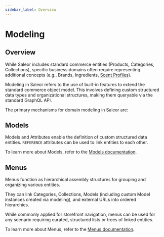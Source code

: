 ```yaml
---
sidebar_label: Overview
---
```


# Modeling

## Overview

While Saleor includes standard commerce entities (Products, Categories, Collections), specific business domains often require representing additional concepts (e.g., Brands, Ingredients, [Scent Profiles](./models.mdx#example-use-case)).

Modeling in Saleor refers to the use of built-in features to extend the standard commerce object model. This involves defining custom structured data types and organizational structures, making them queryable via the standard GraphQL API.

The primary mechanisms for domain modeling in Saleor are:

## Models

Models and Attributes enable the definition of custom structured data entities. `REFERENCE` attributes can be used to link entities to each other.

To learn more about Models, refer to the [Models documentation](./models.mdx).

## Menus

Menus function as hierarchical assembly structures for grouping and organizing various entities.

They can link Categories, Collections, Models (including custom Model instances created via modeling), and external URLs into ordered hierarchies.

While commonly applied for storefront navigation, menus can be used for any scenario requiring curated, structured lists or trees of linked entities.

To learn more about Menus, refer to the [Menus documentation](./menu.mdx).

